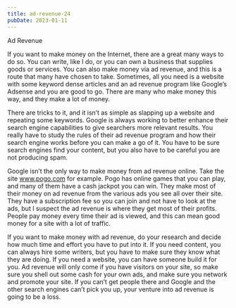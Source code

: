 ```yaml
---
title: ad-revenue-24
pubDate: 2023-01-11
---
```


Ad Revenue

If you want to make money on the Internet, there are a great many ways to do so. You can write, like I do, or you can own a business that supplies goods or services. You can also make money via ad revenue, and this is a route that many have chosen to take. Sometimes, all you need is a website with some keyword dense articles and an ad revenue program like Google’s Adsense and you are good to go. There are many who make money this way, and they make a lot of money.

There are tricks to it, and it isn’t as simple as slapping up a website and repeating some keywords. Google is always working to better enhance their search engine capabilities to give searchers more relevant results. You really have to study the rules of their ad revenue program and how their search engine works before you can make a go of it. You have to be sure search engines find your content, but you also have to be careful you are not producing spam.  

Google isn’t the only way to make money from ad revenue online. Take the site www.pogo.com for example. Pogo has online games that you can play, and many of them have a cash jackpot you can win. They make most of their money on ad revenue from the various ads you see all over their site. They have a subscription fee so you can join and not have to look at the ads, but I suspect the ad revenue is where they get most of their profits. People pay money every time their ad is viewed, and this can mean good money for a site with a lot of traffic.

If you want to make money with ad revenue, do your research and decide how much time and effort you have to put into it. If you need content, you can always hire some writers, but you have to make sure they know what they are doing. If you need a website, you can have someone build it for you. Ad revenue will only come if you have visitors on your site, so make sure you shell out some cash for your own ads, and make sure you network and promote your site. If you can’t get people there and Google and the other search engines can’t pick you up, your venture into ad revenue is going to be a loss.